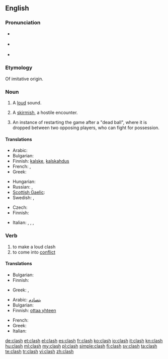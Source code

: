 {{wikipedia}}
==English==

===Pronunciation===
* {{a|UK}} {{IPA|/ˈklɑːʃ/}}
* {{a|UK}} {{IPA|/ˈklæʃ/}}
* {{rhymes|æʃ}}

===Etymology===
Of imitative origin.

===Noun===
{{en-noun|es}}

# {{onomatopoeia}} A [[loud]] sound.
# {{military}} A [[skirmish]], a hostile encounter.
# {{hurling}} An instance of restarting the game after a "dead ball", where it is dropped between two opposing players, who can fight for possession.

====Translations====
{{trans-top|loud sound}}
* Arabic: {{t|ar|تصادم}}
* Bulgarian: {{t|bg|трясък|m}}
* Finnish: [[kalske]], [[kalskahdus]]
* French: {{t+|fr|fracas}}, {{t+|fr|cliquetis}}
* Greek: {{t+|el|κλαγγή|f|tr=klagi}}
{{trans-mid}}
* Hungarian: {{t|hu|csattanás}}
* Russian: {{t+|ru|лязг}}, {{t+|ru|громыхание}}
* [[Scottish Gaelic]]: {{t-|gd|gliong|m|xs=Scottish Gaelic}}
* Swedish: {{t|sv|skräll}}, {{t+|sv|smäll}}
{{trans-bottom}}

{{trans-top|skirmish}}
* Czech: {{t-|cs|střet|m}}
* Finnish: {{t|fi|yhteenotto}}
{{trans-mid}}
* Italian: {{t|it|scontro|m}}, {{t|it|schermaglia|f}}, {{t|it|baruffa|f}}, {{t|it|zuffa|f}}
{{trans-bottom}}

===Verb===
{{en-verb|clash|es}}

# to make a loud clash
# to come into [[conflict]]

====Translations====
{{trans-top|clash}}
* Bulgarian: {{t|bg|тряскам}}
* Finnish: {{t-|fi|kalskahtaa}}
{{trans-mid}}
* Greek: {{t|el|κλαγγάζω|tr=klagazo}},  {{t|el|βροντώ|tr=vronto}}
{{trans-bottom}}

{{trans-top|conflict}}
* Arabic: [[يتصادم]]
* Bulgarian: {{t|bg|сблъсквам се}}
* Finnish: [[ottaa yhteen]]
{{trans-mid}}
* French: {{t+|fr|s'affronter}}
* Greek: {{t|el|συγκρούομαι|tr=sinkruome}}
* Italian: {{t+|it|cozzare}}
{{trans-bottom}}

[[de:clash]]
[[et:clash]]
[[el:clash]]
[[es:clash]]
[[fr:clash]]
[[ko:clash]]
[[io:clash]]
[[it:clash]]
[[kn:clash]]
[[hu:clash]]
[[ml:clash]]
[[my:clash]]
[[pl:clash]]
[[simple:clash]]
[[fi:clash]]
[[sv:clash]]
[[ta:clash]]
[[te:clash]]
[[tr:clash]]
[[vi:clash]]
[[zh:clash]]
